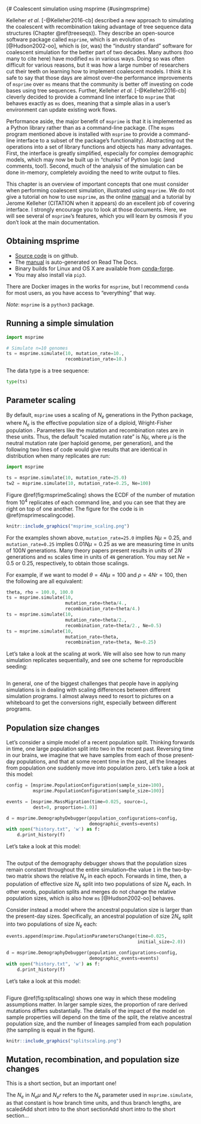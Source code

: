 {# Coalescent simulation using msprime {#usingmsprime}

Kelleher *et al.* [-@Kelleher2016-cb] described a new approach to simulating the coalescent with recombination taking advantage of tree sequence data structures (Chapter \@ref(treeseqs)).  They describe an open-source software package called `msprime`, which is an evolution of `ms` [@Hudson2002-oo], which is (or, was) the "industry standard" software for coalescent simulation for the better part of two decades.  Many authors (too many to cite here) have modified `ms` in various ways.  Doing so was often difficult for various reasons, but it was how a large number of researchers cut their teeth on learning how to implement coalescent models.  I think it is safe to say that those days are almost over--the performance improvements of `msprime` over `ms` means that the community is better off investing on code bases using tree sequences.  Further, Kelleher *et al.* [-@Kelleher2016-cb] cleverly decided to provide a command line interface to `msprime` that behaves exactly as `ms` does, meaning that a simple alias in a user's environment can update existing work flows.

Performance aside, the major benefit of `msprime` is that it is implemented as a Python library rather than as a command-line package. (The `mspms` program mentioned above is installed with `msprime` to provide a command-line interface to a subset of the package's functionality).  Abstracting out the operations into a set of library functions and objects has many advantages.  First, the interface is greatly simplified, especially for complex demographic models, which may now be built up in "chunks" of Python logic (and comments, too!).  Second, much of the analysis of the simulation can be done in-memory, completely avoiding the need to write output to files.  

This chapter is an overview of important concepts that one must consider when performing coalescent simulation, illustrated using `msprime`.  We do not give a tutorial on how to use `msprime`, as the online [manual](http://msprime.readthedocs.io) and a tutorial by Jerome Kelleher (CITATION when it appears) do an excellent job of covering interface. I strongly encourage you to look at those documents. Here, we will see several of `msprime`'s features, which you will learn by osmosis if you don't look at the main documentation.

## Obtaining msprime

* [Source code](http://github.com/tskit-dev/msprime) is on github.
* The [manual](http://msprime.readthedocs.io) is auto-generated on Read The Docs.
* Binary builds for Linux and OS X are available from [conda-forge](https://anaconda.org/conda-forge/msprime).
* You may also install via `pip3`.

There are Docker images in the works for `msprime`, but I recommend `conda` for most users, as you have access to "everything" that way.

*Note*: `msprime` is a `python3` package.

## Running a simple simulation

```python
import msprime

# Simulate n=10 genomes
ts = msprime.simulate(10, mutation_rate=10.,
                      recombination_rate=10.)
```

The data type is a tree sequence:

```python
type(ts)
```

## Parameter scaling

By default, `msprime` uses a scaling of $N_e$ generations in the Python package, where $N_e$ is the effective population size of a diploid, Wright-Fisher population .  Parameters like the mutation and recombination rates are in these units.
Thus, the default "scaled mutation rate" is $N\mu$, where $\mu$ is the neutral mutation rate (per haploid genome, per generation), and the following two lines of code would give results that are identical in distribution when many replicates are run:

```python
import msprime

ts = msprime.simulate(10, mutation_rate=25.0)
tw2 = msprime.simulate(10, mutation_rate=0.25, Ne=100)
```

Figure \@ref(fig:msprimeScaling) shows the ECDF of the number of mutation from $10^4$ replicates of each command line, and you can see that they are right on top of one another.  The figure for the code is in \@ref(msprimescalingcode).

```r
knitr::include_graphics("msprime_scaling.png")
```

For the examples shown above, `mutation_rate=25.0` implies $N\mu = 0.25$, and `mutation_rate=0.25` implies $0.01N\mu = 0.25$ as we are measuring time in units of $100N$ generations.  Many theory papers present results in units of $2N$ generations and `ms` scales time in units of `4N` generation.  You may set $Ne = 0.5$ or $0.25$, respectively, to obtain those scalings.

For example, if we want to model $\theta = 4N\mu = 100$ and $\rho = 4Nr = 100$, then the following are all equivalent:

```python
theta, rho = 100.0, 100.0
ts = msprime.simulate(10,
                      mutation_rate=theta/4.,
                      recombination_rate=theta/4.)
ts = msprime.simulate(10,
                      mutation_rate=theta/2.,
                      recombination_rate=theta/2., Ne=0.5)
ts = msprime.simulate(10,
                      mutation_rate=theta,
                      recombination_rate=theta, Ne=0.25)
```

Let's take a look at the scaling at work.  We will also see how to run many simulation replicates sequentially, and see one scheme for reproducible seeding:

```python
```

In general, one of the biggest challenges that people have in applying simulations is in dealing with scaling differences between different simulation programs.  I almost always need to resort to pictures on a whiteboard to get the conversions right, especially between different programs.

## Population size changes

Let's consider a simple model of a recent population split.  Thinking forwards in time, one large population split into two in the recent past.  Reversing time in our brains, we imagine that we have samples from each of those present-day populations, and that at some recent time in the past, all the lineages from population one suddenly move into population zero.  Let's take a look at this model:

```{python)}
config = [msprime.PopulationConfiguration(sample_size=100),
          msprime.PopulationConfiguration(sample_size=100)]

events = [msprime.MassMigration(time=0.025, source=1,
          dest=0, proportion=1.0)]
```

```python
d = msprime.DemographyDebugger(population_configurations=config,
							   demographic_events=events)
with open("history.txt", 'w') as f:
	d.print_history(f)
```

Let's take a look at this model:

```r
```

The output of the demography debugger shows that the population sizes remain constant throughout the entire simulation--the value `1` in the two-by-two matrix shows the relative $N_e$ in each epoch. 
Forwards in time, then, a population of effective size $N_e$ split into two populations of size $N_e$ each.   In other words, population splits and merges do not change the relative population sizes, which is also how `ms` [@Hudson2002-oo] behaves.

Consider instead a model where the ancestral population size is larger than the present-day sizes.  Specifically, an ancestral population of size $2N_e$ split into two populations of size $N_e$ each:

```python
events.append(msprime.PopulationParametersChange(time=0.025,
												 initial_size=2.0))

d = msprime.DemographyDebugger(population_configurations=config,
							   demographic_events=events)
with open("history.txt", 'w') as f:
	d.print_history(f)
```

Let's take a look at this model:

```r
```

Figure \@ref(fig:splitscaling) shows one way in which these modeling assumptions matter.  In larger sample sizes, the proportion of rare derived mutations differs substantially. The details of the impact of the model on sample properties will depend on the time of the split, the relative ancestral population size, and the number of lineages sampled from each population (the sampling is equal in the figure).

```r
knitr::include_graphics("splitscaling.png")
```

## Mutation, recombination, and population size changes

This is a short section, but an important one!

The $N_e$ in $N_e\mu$ and $N_er$ refers to the $N_e$ parameter used in `msprime.simulate`, as that constant is how branch time units, and thus branch lengths, are scaledAdd short intro to the short sectionAdd short intro to the short section...
